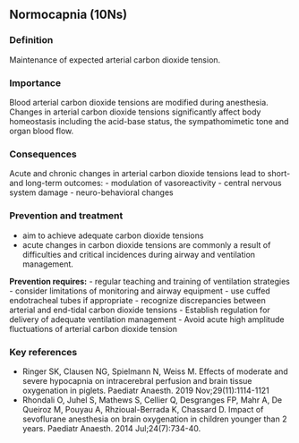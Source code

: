 ## Normocapnia (10Ns)

### Definition
Maintenance of expected arterial carbon dioxide tension.

### Importance
Blood arterial carbon dioxide tensions are modified during anesthesia. Changes in arterial carbon dioxide tensions significantly affect body homeostasis including the acid-base status, the sympathomimetic tone and organ blood flow.

### Consequences
Acute and chronic changes in arterial carbon dioxide tensions lead to short- and long-term outcomes:
- modulation of vasoreactivity
- central nervous system damage
- neuro-behavioral changes

### Prevention and treatment
- aim to achieve adequate carbon dioxide tensions
- acute changes in carbon dioxide tensions are commonly a result of difficulties and critical incidences during airway and ventilation management.

**Prevention requires:**
- regular teaching and training of ventilation strategies
- consider limitations of monitoring and airway equipment
- use cuffed endotracheal tubes if appropriate
- recognize discrepancies between arterial and end-tidal carbon dioxide tensions
- Establish regulation for delivery of adequate ventilation management
- Avoid acute high amplitude fluctuations of arterial carbon dioxide tension

### Key references
- Ringer SK, Clausen NG, Spielmann N, Weiss M. Effects of moderate and severe hypocapnia on intracerebral perfusion and brain tissue oxygenation in piglets. Paediatr Anaesth. 2019 Nov;29(11):1114-1121
- Rhondali O, Juhel S, Mathews S, Cellier Q, Desgranges FP, Mahr A, De Queiroz M, Pouyau A, Rhzioual-Berrada K, Chassard D. Impact of sevoflurane anesthesia on brain oxygenation in children younger than 2 years. Paediatr Anaesth. 2014 Jul;24(7):734-40.

